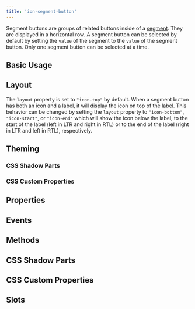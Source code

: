 ```yaml
---
title: 'ion-segment-button'
---
```



<head>
  <title>ion-segment-button | Segment Button Icon and Segment Value</title>
  <meta
    name="description"
    content="ion-segment-buttons are groups of related buttons inside of a Segment. Learn to use segment button icons and check their values on Ionic Framework Apps."
  />
</head>


<EncapsulationPill type="shadow" />

Segment buttons are groups of related buttons inside of a [segment](segment.mdx). They are displayed in a horizontal row. A segment button can be selected by default by setting the `value` of the segment to the `value` of the segment button. Only one segment button can be selected at a time.

## Basic Usage


<Basic />

## Layout

The `layout` property is set to `"icon-top"` by default. When a segment button has both an icon and a label, it will display the icon on top of the label. This behavior can be changed by setting the `layout` property to `"icon-bottom"`, `"icon-start"`, or `"icon-end"` which will show the icon below the label, to the start of the label (left in LTR and right in RTL) or to the end of the label (right in LTR and left in RTL), respectively.


<Layout />

## Theming

### CSS Shadow Parts


<CSSParts />

### CSS Custom Properties


<CSSProps />

## Properties

<Props />

## Events

<Events />

## Methods

<Methods />

## CSS Shadow Parts

<Parts />

## CSS Custom Properties

<CustomProps />

## Slots

<Slots />
